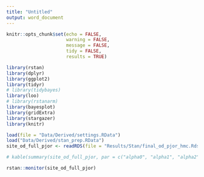 ```yaml
---
title: "Untitled"
output: word_document
---
```


```r
knitr::opts_chunk$set(echo = FALSE,
                      warning = FALSE,
                      message = FALSE,
                      tidy = FALSE,
                      results = TRUE)
```

```r
library(rstan)
library(dplyr)
library(ggplot2)
library(tidyr)
# library(tidybayes)
library(loo)
# library(rstanarm)
library(bayesplot)
library(gridExtra)
library(stargazer)
library(knitr)
```

```r
load(file = "Data/Derived/settings.RData")
load("Data/Derived/stan_prep.RData")
site_od_full_pjor <- readRDS(file = "Results/Stan/final_od_pjor_hmc.Rds")
```


```r
# kable(summary(site_od_full_pjor, par = c("alpha0", "alpha1", "alpha2", "alpha3", "alpha4", "alpha5", "alpha6", "beta0", "beta1", "beta2", "beta3", "beta4", "beta5", "beta6", "sd_p", "sd_eps", "N"))$summary)
```

```r
rstan::monitor(site_od_full_pjor)
```